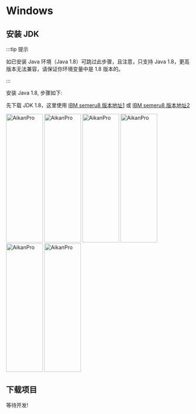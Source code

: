
# Windows

## 安装 JDK

:::tip 提示

如已安装 Java 环境（Java 1.8）可跳过此步骤，且注意，只支持 Java 1.8，更高版本无法兼容，请保证你环境变量中是 1.8 版本的。

:::


安装 Java 1.8, 步骤如下:

先下载 JDK 1.8，这里使用 [IBM semeru8 版本地址1](https://github.com/ibmruntimes/semeru8-binaries/releases/download/jdk8u372-b07_openj9-0.38.0/ibm-semeru-open-jdk_x64_windows_8u372b07_openj9-0.38.0.msi) 或 [IBM semeru8 版本地址2](https://ghproxy.com/https://github.com/ibmruntimes/semeru8-binaries/releases/download/jdk8u372-b07_openj9-0.38.0/ibm-semeru-open-jdk_x64_windows_8u372b07_openj9-0.38.0.msi)

<a target="_blank" rel="noopener noreferrer">
<img width="100" src="/img/install/win-install-jdk-1.png"  width="550" height="350" alt="AikanPro"/> </a>
<a target="_blank" rel="noopener noreferrer">
<img width="100" src="/img/install/win-install-jdk-2.png"  width="550" height="350" alt="AikanPro"/> </a>
<a target="_blank" rel="noopener noreferrer">
<img width="100" src="/img/install/win-install-jdk-3.png"  width="550" height="350" alt="AikanPro"/> </a>
<a target="_blank" rel="noopener noreferrer">
<img width="100" src="/img/install/win-install-jdk-4.png"  width="550" height="350" alt="AikanPro"/> </a>
<a target="_blank" rel="noopener noreferrer">
<img width="100" src="/img/install/win-install-jdk-5.png"  width="550" height="350" alt="AikanPro"/> </a>
<a target="_blank" rel="noopener noreferrer">
<img width="100" src="/img/install/win-install-jdk-6.png"  width="550" height="350" alt="AikanPro"/> </a>

## 下载项目

等待开发!
